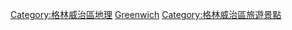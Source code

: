 [[Category:格林威治區地理|Category:格林威治區地理]]
[[Category:倫敦各自治市鎮公園與空地|Greenwich]]
[[Category:格林威治區旅遊景點|Category:格林威治區旅遊景點]]